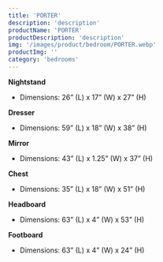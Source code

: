 ```yaml
---
title: 'PORTER'
description: 'description'
productName: 'PORTER'
productDescription: 'description'
img: '/images/product/bedroom/PORTER.webp'
productImg: ''
category: 'bedrooms'
---
```


**Nightstand**

- Dimensions: 26” (L) x 17” (W) x 27” (H)

**Dresser**

- Dimensions: 59” (L) x 18” (W) x 38” (H)

**Mirror**

- Dimensions: 43” (L) x 1.25” (W) x 37” (H)

**Chest**

- Dimensions: 35” (L) x 18” (W) x 51” (H)

**Headboard**

- Dimensions: 63” (L) x 4” (W) x 53” (H)

**Footboard**

- Dimensions: 63” (L) x 4” (W) x 24” (H)
